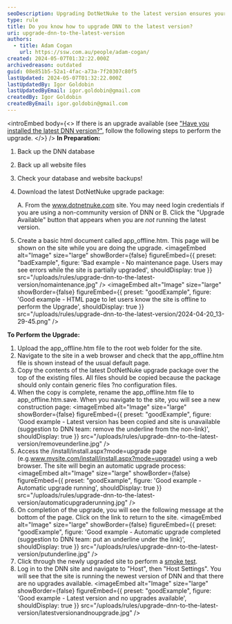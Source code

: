 ```yaml
---
seoDescription: Upgrading DotNetNuke to the latest version ensures your site remains secure and features-rich.
type: rule
title: Do you know how to upgrade DNN to the latest version?
uri: upgrade-dnn-to-the-latest-version
authors:
  - title: Adam Cogan
    url: https://ssw.com.au/people/adam-cogan/
created: 2024-05-07T01:32:22.000Z
archivedreason: outdated
guid: 08e851b5-52a1-4fac-a73a-7f20307c80f5
lastUpdated: 2024-05-07T01:32:22.000Z
lastUpdatedBy: Igor Goldobin
lastUpdatedByEmail: igor.goldobin@gmail.com
createdBy: Igor Goldobin
createdByEmail: igor.goldobin@gmail.com
---
```


<introEmbed
  body={<>
If there is an upgrade available (see ["Have you installed the latest DNN version?"](/latest-dnn-version), follow the following steps to perform the upgrade.
  </>}
/>
**In Preparation:**

1. Back up the DNN database
2. Back up all website files
3. Check your database and website backups!
4. Download the latest DotNetNuke upgrade package:

   A. From the www.dotnetnuke.com site. You may need login credentials if you are using a non-community version of DNN or
   B. Click the "Upgrade Available" button that appears when you are _not_ running the latest version.

5. Create a basic html document called app_offline.htm. This page will be shown on the site while you are doing the upgrade.
   <imageEmbed
  alt="Image"
  size="large"
  showBorder={false}
  figureEmbed={{
    preset: "badExample",
    figure: 'Bad example - No maintenance page. Users may see errors while the site is partially upgraded',
    shouldDisplay: true
  }}
  src="/uploads/rules/upgrade-dnn-to-the-latest-version/nomaintenance.jpg"
/>
   <imageEmbed
  alt="Image"
  size="large"
  showBorder={false}
  figureEmbed={{
    preset: "goodExample",
    figure: 'Good example - HTML page to let users know the site is offline to perform the Upgrade',
    shouldDisplay: true
  }}
  src="/uploads/rules/upgrade-dnn-to-the-latest-version/2024-04-20_13-29-45.png"
/>

**To Perform the Upgrade:**

1. Upload the app_offline.htm file to the root web folder for the site.
2. Navigate to the site in a web browser and check that the app_offline.htm file is shown instead of the usual default page.
3. Copy the contents of the latest DotNetNuke upgrade package over the top of the existing files. All files should be copied because the package should only contain generic files ?no configuration files.
4. When the copy is complete, rename the app_offline.htm file to app_offline.htm.save. When you navigate to the site, you will see a new construction page:
   <imageEmbed
  alt="Image"
  size="large"
  showBorder={false}
  figureEmbed={{
    preset: "goodExample",
    figure: 'Good example - Latest version has been copied and site is unavailable (suggestion to DNN team: remove the underline from the non-link)',
    shouldDisplay: true
  }}
  src="/uploads/rules/upgrade-dnn-to-the-latest-version/removeunderline.jpg"
/>
5. Access the /install/install.aspx?mode=upgrade page (e.g.www.mysite.com/install/install.aspx?mode=upgrade) using a web browser. The site will begin an automatic upgrade process:
   <imageEmbed
  alt="Image"
  size="large"
  showBorder={false}
  figureEmbed={{
    preset: "goodExample",
    figure: 'Good example - Automatic upgrade running',
    shouldDisplay: true
  }}
  src="/uploads/rules/upgrade-dnn-to-the-latest-version/automaticupgraderunning.jpg"
/>
6. On completion of the upgrade, you will see the following message at the bottom of the page. Click on the link to return to the site.
   <imageEmbed
  alt="Image"
  size="large"
  showBorder={false}
  figureEmbed={{
    preset: "goodExample",
    figure: 'Good example - Automatic upgrade completed (suggestion to DNN team: put an underline under the link)',
    shouldDisplay: true
  }}
  src="/uploads/rules/upgrade-dnn-to-the-latest-version/putunderline.jpg"
/>
7. Click through the newly upgraded site to perform a [smoke test](/different-types-of-testing/#1-smoke-testing).
8. Log in to the DNN site and navigate to "Host", then "Host Settings". You will see that the site is running the newest version of DNN and that there are no upgrades available.
   <imageEmbed
  alt="Image"
  size="large"
  showBorder={false}
  figureEmbed={{
    preset: "goodExample",
    figure: 'Good example - Latest version and no upgrades available',
    shouldDisplay: true
  }}
  src="/uploads/rules/upgrade-dnn-to-the-latest-version/latestversionandnoupgrade.jpg"
/>
